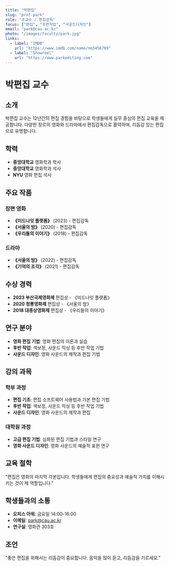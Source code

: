```yaml
---
title: "박편집"
slug: "prof-park"
role: "조교수 / 편집감독"
focus: ["편집", "후반작업", "사운드디자인"]
email: "park@cau.ac.kr"
photo: "/images/faculty/park.jpg"
links:
  - label: "IMDB"
    url: "https://www.imdb.com/name/nm3456789"
  - label: "Showreel"
    url: "https://www.parkediting.com"
---
```


# 박편집 교수

## 소개

박편집 교수는 12년간의 편집 경험을 바탕으로 학생들에게 실무 중심의 편집 교육을 제공합니다. 다양한 장르의 영화와 드라마에서 편집감독으로 활약하며, 리듬감 있는 편집으로 유명합니다.

## 학력

- **중앙대학교** 영화학과 학사
- **중앙대학교** 영화학과 석사
- **NYU** 영화 편집 석사

## 주요 작품

### 장편 영화
- **《미드나잇 플랫폼》** (2023) - 편집감독
- **《서울의 밤》** (2020) - 편집감독
- **《우리들의 이야기》** (2018) - 편집감독

### 드라마
- **《서울의 밤》** (2022) - 편집감독
- **《기억의 조각》** (2021) - 편집감독

## 수상 경력

- **2023 부산국제영화제** 편집상 - 《미드나잇 플랫폼》
- **2020 청룡영화제** 편집상 - 《서울의 밤》
- **2018 대종상영화제** 편집상 - 《우리들의 이야기》

## 연구 분야

- **영화 편집 기법**: 영화 편집의 이론과 실습
- **후반 작업**: 색보정, 사운드 믹싱 등 후반 작업 기법
- **사운드 디자인**: 영화 사운드의 제작과 편집 기법

## 강의 과목

### 학부 과정
- **편집 기초**: 편집 소프트웨어 사용법과 기본 편집 기법
- **후반 작업**: 색보정, 사운드 믹싱 등 후반 작업 기법
- **사운드 디자인**: 영화 사운드의 제작과 편집

### 대학원 과정
- **고급 편집 기법**: 심화된 편집 기법과 스타일 연구
- **영화 사운드 디자인**: 영화 사운드의 예술적 표현 연구

## 교육 철학

"편집은 영화의 마지막 각본입니다. 학생들에게 편집의 중요성과 예술적 가치를 이해시키는 것이 제 역할입니다."

## 학생들과의 소통

- **오피스 아워**: 금요일 14:00-16:00
- **이메일**: park@cau.ac.kr
- **연구실**: 영화관 303호

## 조언

"좋은 편집을 위해서는 리듬감이 중요합니다. 음악을 많이 듣고, 리듬감을 기르세요." 